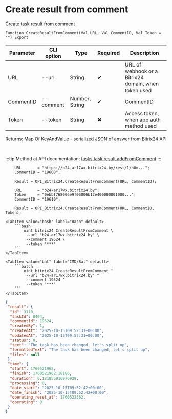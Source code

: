 ﻿---
sidebar_position: 7
description: Create result from comment and other functions to work with Bitrix24 in the Open Integration Package, a free open-source integration library for 1C:Enterprise 8, OneScript and CLI
keywords: [1C, 1С, 1С:Enterprise, 1С:Enterprise 8.3, API, Integration, Services, Exchange, OneScript, CLI, Bitrix24]
---


# Create result from comment
 Create task result from comment



`Function CreateResultFromComment(Val URL, Val CommentID, Val Token = "") Export`

  | Parameter | CLI option | Type | Required | Description |
  |-|-|-|-|-|
  | URL | --url | String | &#x2714; | URL of webhook or a Bitrix24 domain, when token used |
  | CommentID | --comment | Number, String | &#x2714; | CommentID |
  | Token | --token | String | &#x2716; | Access token, when app auth method used |

  
  Returns:  Map Of KeyAndValue - serialized JSON of answer from Bitrix24 API

<br/>

:::tip
Method at API documentation: [tasks.task.result.addFromComment](https://dev.1c-bitrix.ru/rest_help/tasks/task/tasks/tasks_task_result_addFromComment.php)
:::
<br/>


```bsl title="1C:Enterprise/OneScript code example"
    URL       = "https://b24-ar17wx.bitrix24.by/rest/1/h0m...";
    CommentID = "19608";

    Result = OPI_Bitrix24.CreateResultFromComment(URL, CommentID);

    URL       = "b24-ar17wx.bitrix24.by";
    Token     = "0ebbf768006e9f06006b12e400000001000...";
    CommentID = "19610";

    Result = OPI_Bitrix24.CreateResultFromComment(URL, CommentID, Token);
```
 

 <Tabs>
  
    <TabItem value="bash" label="Bash" default>
        ```bash
            oint bitrix24 CreateResultFromComment \
             --url "b24-ar17wx.bitrix24.by" \
             --comment 19524 \
             --token "***"
        ```
    </TabItem>
  
    <TabItem value="bat" label="CMD/Bat" default>
        ```batch
            oint bitrix24 CreateResultFromComment ^
             --url "b24-ar17wx.bitrix24.by" ^
             --comment 19524 ^
             --token "***"
        ```
    </TabItem>
</Tabs>


```json title="Result"
{
 "result": {
  "id": 3110,
  "taskId": 8404,
  "commentId": 19524,
  "createdBy": 1,
  "createdAt": "2025-10-15T09:52:31+00:00",
  "updatedAt": "2025-10-15T09:52:31+00:00",
  "status": 0,
  "text": "The task has been changed, let's split up",
  "formattedText": "The task has been changed, let's split up",
  "files": null
 },
 "time": {
  "start": 1760521962,
  "finish": 1760521962.18186,
  "duration": 0.181855916976929,
  "processing": 0,
  "date_start": "2025-10-15T09:52:42+00:00",
  "date_finish": "2025-10-15T09:52:42+00:00",
  "operating_reset_at": 1760522562,
  "operating": 0
 }
}
```

